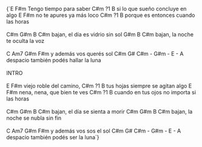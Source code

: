 <Solo
  positions="6,2|6|||1|2|3,1|2,2||1|6,2|6"
  notes="Este intro se toca pulsando la cuerda 3 en el traste 1 y la cuerda 4 en el traste 2. Se repite 4 veces"
/>

<Space size={2} />

<LyricsAndChords chords={DATA.song.chords}>
{`E                   F#m
    Tengo tiempo                para saber
C#m              ?1         B
    si  lo  que  sueño  concluye  en  algo
E                   F#m
    no te apures                ya más loco
C#m             ?1             B
    porque es entonces cuando las horas
<br data-separator />
<br data-separator />
C#m        G#m      B            C#m
bajan, el  día  es  vidrio  sin  sol
          G#m       B            C#m
bajan, la noche te oculta   la   voz
<br data-separator />
<br data-separator />
       C    Am7    G#m    F#m
y además    vos    querés sol
   C#m        G#                 C#m - G#m - E - A
despacio también podés hallar la luna
<br data-separator />
<br data-separator />
INTRO
<br data-separator />
<br data-separator />
E                   F#m
    viejo roble                del camino,
C#m           ?1          B
    tus hojas siempre se agitan algo
E                   F#m
    nena, nena,                que bien te ves
C#m               ?1         B
    cuando en tus ojos no importa si las horas
<br data-separator />
<br data-separator />
C#m       G#m      B        C#m
bajan, el día se sienta a morir
C#m        G#m      B        C#m
bajan, la noche se nubla sin fin
<br data-separator />
<br data-separator />
       C    Am7    G#m    F#m
y además    vos    sos el sol
   C#m        G#                C#m - G#m - E - A
despacio también podés ser la luna`}
</LyricsAndChords>
